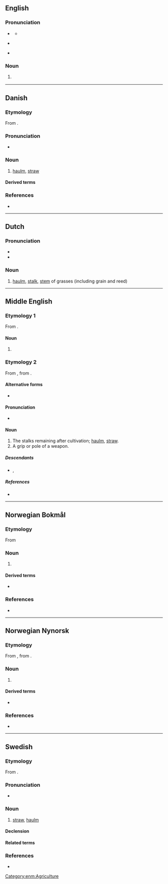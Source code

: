 {{also|Halm}}
==English==

===Pronunciation===
* {{a|UK}} {{IPA|en|/hɔːm/}}
** {{audio|en|LL-Q1860 (eng)-Vealhurl-halm.wav|Audio (UK)}}
* {{a|US}} {{IPA|en|/hɔm/}}
* {{rhymes|en|ɔːm|s=1}}

===Noun===
{{en-noun|~}}

# {{lb|en|botany}} {{alternative spelling of|en|haulm}}

----

==Danish==
{{wikipedia|lang=da}}

===Etymology===
From {{der|da|non|halmr}}.

===Pronunciation===
* {{IPA|da|/halm/|[halˀm]}}

===Noun===
{{da-noun|en|-}}

# [[haulm]], [[straw]]

====Derived terms====
{{der3|da|halmafbrænding|halmballe|halmknippe|halmkrans|halmloft|halmmadras|halmmåtte|halmstak|halmvisk|hvedehalm|langhalm|overskudshalm|sengehalm|halmstrå|græshalm|halmbuk|halmhus|halmfyr}}

===References===
* {{R:DDO}}

----

==Dutch==

===Pronunciation===
* {{rhymes|nl|ɑlm|s=1}}
* {{audio|nl|Nl-halm.ogg|Audio}}

===Noun===
{{nl-noun|m|-en|halmpje}}

# [[haulm]], [[stalk]], [[stem]] of grasses (including grain and reed)

----

==Middle English==

===Etymology 1===
From {{inh|enm|ang|helm}}.

====Noun====
{{head|enm|noun}}

# {{alt form|enm|helm}}

===Etymology 2===
From {{inh|enm|ang|healm}}, from {{inh|enm|gem-pro|*halmaz}}.

====Alternative forms====
* {{alter|enm|healm|helme|halme|holme}}

====Pronunciation====
* {{IPA|enm|/halm/}}

====Noun====
{{enm-noun|helmes}}

# The stalks remaining after cultivation; [[haulm]], [[straw]].
# A grip or pole of a weapon.

=====Descendants=====
* {{desc|en|haulm}}, {{l|en|halm}}

=====References=====
* {{R:MED Online|entry=halm |pos=n |id=MED19855 |accessdate=2018-07-18}}

[[Category:enm:Agriculture]]

----

==Norwegian Bokmål==
{{wikipedia|lang=no}}

===Etymology===
From {{der|nb|non|halmr}}

===Noun===
{{head|nb|noun|g=m|definite singular|halmen}}

# {{l|en|straw}}

====Derived terms====
* {{l|nb|halmtak}}

===References===
* {{R:The Bokmål Dictionary}}

----

==Norwegian Nynorsk==
{{wikipedia|lang=nn}}

===Etymology===
From {{der|nn|non|halmr}}, from {{der|nn|gem-pro|*halmaz}}.

===Noun===
{{head|nn|noun|g=m|definite singular|halmen}}

# {{l|en|straw}}

====Derived terms====
* {{l|nn|halmtak}}

===References===
* {{R:The Nynorsk Dictionary}}

----

==Swedish==

===Etymology===
From {{der|sv|non|halmr}}.

===Pronunciation===
* {{audio|sv|Sv-halm.ogg|Audio}}

===Noun===
{{sv-noun|c}}

# [[straw]], [[haulm]]

====Declension====
{{sv-noun-unc-irreg-c|2=halmen}}

====Related terms====
{{rel4|sv
|halma
|halmbal
|halmbolster
|halmbädd
|halmfläta
|halmflätning
|halmfärgad
|halmgul
|halmhatt
|halmhylsa
|halmig
|halmkärve
|halmmadrass
|halmmatta
|halmpress
|halmrep
|halmsko
|halmslöjd
|halmstack
|Halmstad
|Halmstadsbo
|Halmstadslax
|halmstrå
|halmtak
|halmtäckning
|halmtäckt
|halmviska
|sänghalm
|ärthalm}}

===References===
* {{R:svenska.se|saol}}